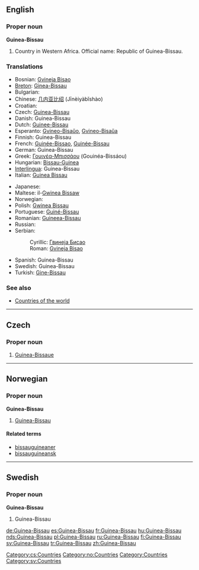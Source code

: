 ==English==

===Proper noun===
'''Guinea-Bissau'''

# Country in Western Africa. Official name: Republic of Guinea-Bissau.

===Translations===
{{rfc-level|Translations at L3+ (AutoFormat would have corrected level of Translations)}}
{{top}}
*Bosnian: [[Gvineja Bisao]] {{f}}
*[[Breton]]: [[Ginea-Bissau]]
* Bulgarian: {{t-|bg|Гвинея-Бисау|f|sc=Cyrl}}
*Chinese: [[几内亚比绍]] (Jīnèiyàbǐshào)
*Croatian: {{t-|hr|Gvineja Bisau|f}}
* Czech: [[#Czech|Guinea-Bissau]] {{f}}
*Danish: Guinea-Bissau
*Dutch: [[Guinee-Bissau]]
*Esperanto: [[Gvineo-Bisaŭo]], [[Gvineo-Bisaŭa]]
*Finnish: Guinea-Bissau
*French: [[Guinée-Bissao]], [[Guinée-Bissau]]
*German: Guinea-Bissau
*Greek: [[Γουινέα-Μπισσάου]] (Gouinéa-Bissáou)
*Hungarian: [[Bissau-Guinea]]
*[[Interlingua]]: Guinea-Bissau
*Italian: [[Guinea Bissau]]
{{mid}}
* Japanese: {{t-|ja|ギニアビサウ|tr=Ginia Bisau|sc=Jpan}}
*Maltese: il-[[Gwinea Bissaw]]
* Norwegian: {{t-|no|Guinea-Bissau}}
*Polish: [[Gwinea Bissau]]
*Portuguese: [[Guiné-Bissau]]
*Romanian: [[Guineea-Bissau]] {{f}}
* Russian: {{t-|ru|Гвинея-Бисау|tr=Gvinéja-Bisáu|sc=Cyrl}}
*Serbian:
*:Cyrillic: [[Гвинеја Бисао#Serbian|Гвинеја Бисао]] {{f}}
*:Roman: [[Gvineja Bisao#Serbian|Gvineja Bisao]] {{f}}
*Spanish: Guinea-Bissau
*Swedish: Guinea-Bissau
*Turkish: [[Gine-Bissau]]
{{bottom}}

===See also===
* [[Countries of the world]]

----

==Czech==

===Proper noun===
{{cs-proper noun|g=f}}

# [[Guinea-Bissaue]]

[[Category:cs:Countries]]
----
==Norwegian==

===Proper noun===
'''Guinea-Bissau'''

# [[#English|Guinea-Bissau]]

====Related terms====
*[[bissauguineaner]]
*[[bissauguineansk]]

[[Category:no:Countries]]

----

==Swedish==

===Proper noun===
'''Guinea-Bissau'''

# Guinea-Bissau

[[Category:Countries]]
[[Category:sv:Countries]]

[[de:Guinea-Bissau]]
[[es:Guinea-Bissau]]
[[fr:Guinea-Bissau]]
[[hu:Guinea-Bissau]]
[[nds:Guinea-Bissau]]
[[pl:Guinea-Bissau]]
[[ru:Guinea-Bissau]]
[[fi:Guinea-Bissau]]
[[sv:Guinea-Bissau]]
[[tr:Guinea-Bissau]]
[[zh:Guinea-Bissau]]